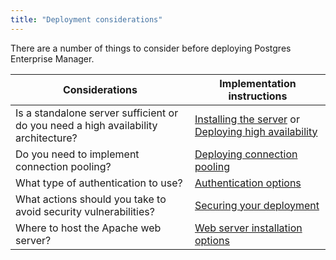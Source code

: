 ```yaml
---
title: "Deployment considerations"
---
```


There are a number of things to consider before deploying Postgres Enterprise Manager. 

| Considerations                                                                     | Implementation instructions                                                                                                                         |
| ---------------------------------------------------------------------------------- | --------------------------------------------------------------------------------------------------------------------------------------------------- |
| Is a standalone server sufficient or do you need a high availability architecture? | [Installing the server](pem/latest/installing_pem_server/) or [Deploying high availability](/pem/latest/installing_pem_server/setup_ha_using_efm/)  |
| Do you need to implement connection pooling?                                       | [Deploying connection pooling](/pem/latest/installing_pem_server/pem_pgbouncer/)                                                                    |
| What type of authentication to use?                                                | [Authentication options](/pem/latest/installing_pem_server/authentication_options/)                                                                 |
| What actions should you take to avoid security vulnerabilities?                    | [Securing your deployment](/pem/latest/installing_pem_server/pem_security_best_practices/)                                                          |
| Where to host the Apache web server?                                               | [Web server installation options](/pem/latest/installing_pem_server/installing_on_linux/installing_pem_server_and_apache_web_server_preferences)    |
